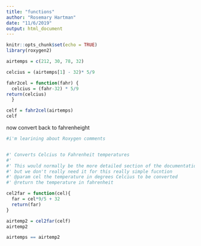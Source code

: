 ```yaml
---
title: "functions"
author: "Rosemary Hartman"
date: "11/6/2019"
output: html_document
---
```


```r
knitr::opts_chunk$set(echo = TRUE)
library(roxygen2)
```
```r
airtemps = c(212, 30, 78, 32)

celcius = (airtemps[1] - 32)* 5/9

```

```r
fahr2cel = function(fahr) {
  celcius = (fahr-32) * 5/9
return(celcius)
  }
```

```r
celf = fahr2cel(airtemps)
celf

```


now convert back to fahrenheight

```r
#i'm learining about Roxygen comments


#' Converts Celcius to Fahrenheit temperatures
#'
#' This would normally be the more detailed section of the documentation
#' but we don't really need it for this really simple fucntion
#' @param cel the temperature in degrees Celcius to be converted
#' @return the temperature in fahrenheit

cel2far = function(cel){
  far = cel*9/5 + 32
  return(far)
}

airtemp2 = cel2far(celf)
airtemp2

airtemps == airtemp2

```

